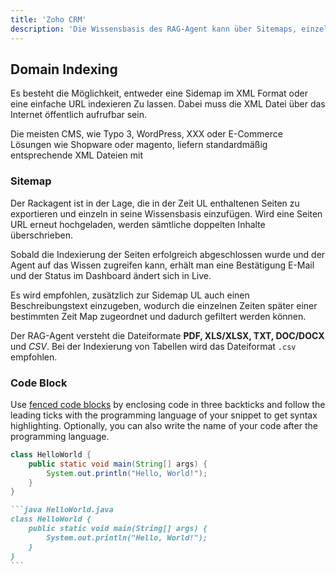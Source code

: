 ```yaml
---
title: 'Zoho CRM'
description: 'Die Wissensbasis des RAG-Agent kann über Sitemaps, einzelne URLs sowie Dateien erweitert werden.'
---
```


## Domain Indexing

Es besteht die Möglichkeit, entweder eine Sidemap im XML Format oder eine einfache URL indexieren Zu lassen. Dabei muss die XML Datei über das Internet öffentlich aufrufbar sein.

Die meisten CMS, wie Typo 3, WordPress, XXX oder E-Commerce Lösungen wie Shopware oder magento, liefern standardmäßig entsprechende XML Dateien mit

### Sitemap

Der Rackagent ist in der Lage, die in der Zeit UL enthaltenen Seiten zu exportieren und einzeln in seine Wissensbasis einzufügen. Wird eine Seiten URL erneut hochgeladen, werden sämtliche doppelten Inhalte überschrieben.

Sobald die Indexierung der Seiten erfolgreich abgeschlossen wurde und der Agent auf das Wissen zugreifen kann, erhält man eine Bestätigung E-Mail und der Status im Dashboard ändert sich in Live.

Es wird empfohlen, zusätzlich zur Sidemap UL auch einen Beschreibungstext einzugeben, wodurch die einzelnen Zeiten später einer bestimmten Zeit Map zugeordnet und dadurch gefiltert werden können.


<Tip>Der RAG-Agent versteht die Dateiformate **PDF, XLS/XLSX, TXT, DOC/DOCX** und *CSV*. Bei der Indexierung von Tabellen wird das Dateiformat `.csv` empfohlen.</Tip>


### Code Block

Use [fenced code blocks](https://www.markdownguide.org/extended-syntax/#fenced-code-blocks) by enclosing code in three backticks and follow the leading ticks with the programming language of your snippet to get syntax highlighting. Optionally, you can also write the name of your code after the programming language.

```java HelloWorld.java
class HelloWorld {
    public static void main(String[] args) {
        System.out.println("Hello, World!");
    }
}
```

````md
```java HelloWorld.java
class HelloWorld {
    public static void main(String[] args) {
        System.out.println("Hello, World!");
    }
}
```
````

